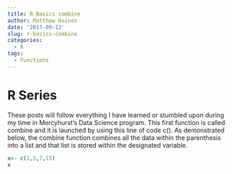 ```yaml
---
title: R Basics combine
author: Matthew Haines
date: '2017-09-13'
slug: r-basics-combine
categories:
  - R
tags:
  - Functions
---
```


# R Series

These posts will follow everything I have learned or stumbled upon during my time in Mercyhurst's Data Science program. This first function is called combine and it is launched by using this line of code c().
As demonstrated below, the combine function combines all the data within the parenthesis into a list and that list is stored within the designated variable.

```r
x<- c(1,5,7,15)
x

```

